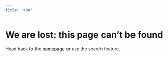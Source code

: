 ```yaml
---
title: "404"
---
```


# We are lost: this page can't be found <i class="fas fa-search pr2"></i>

Head back to the [homepage](/) or use the search feature.